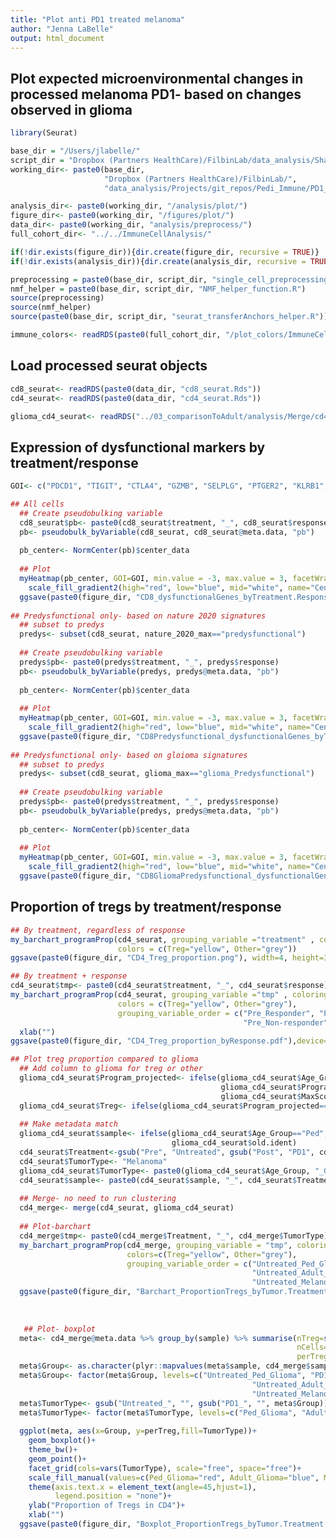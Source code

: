 ```yaml
---
title: "Plot anti PD1 treated melanoma"
author: "Jenna LaBelle"
output: html_document
---
```


## Plot expected microenvironmental changes in processed melanoma PD1- based on changes observed in glioma

```r
library(Seurat) 

base_dir = "/Users/jlabelle/"
script_dir = "Dropbox (Partners HealthCare)/FilbinLab/data_analysis/Shared/Scripts/"
working_dir<- paste0(base_dir, 
                     "Dropbox (Partners HealthCare)/FilbinLab/",
                     "data_analysis/Projects/git_repos/Pedi_Immune/PD1_Treat/03_comparisonToMelanoma/")

analysis_dir<- paste0(working_dir, "/analysis/plot/")
figure_dir<- paste0(working_dir, "/figures/plot/")
data_dir<- paste0(working_dir, "analysis/preprocess/")
full_cohort_dir<- "../../ImmuneCellAnalysis/"

if(!dir.exists(figure_dir)){dir.create(figure_dir, recursive = TRUE)}
if(!dir.exists(analysis_dir)){dir.create(analysis_dir, recursive = TRUE)}

preprocessing = paste0(base_dir, script_dir, "single_cell_preprocessing_helper_functions.R")
nmf_helper = paste0(base_dir, script_dir, "NMF_helper_function.R")
source(preprocessing)
source(nmf_helper)
source(paste0(base_dir, script_dir, "seurat_transferAnchors_helper.R"))

immune_colors<- readRDS(paste0(full_cohort_dir, "/plot_colors/ImmuneCell.celltypes.Rds"))

```

## Load processed seurat objects
```r
cd8_seurat<- readRDS(paste0(data_dir, "cd8_seurat.Rds"))
cd4_seurat<- readRDS(paste0(data_dir, "cd4_seurat.Rds"))

glioma_cd4_seurat<- readRDS("../03_comparisonToAdult/analysis/Merge/cd4_seurat.Rds")
```


## Expression of dysfunctional markers  by treatment/response
```r
GOI<- c("PDCD1", "TIGIT", "CTLA4", "GZMB", "SELPLG", "PTGER2", "KLRB1", "GNLY")

## All cells
  ## Create pseudobulking variable
  cd8_seurat$pb<- paste0(cd8_seurat$treatment, "_", cd8_seurat$response)
  pb<- pseudobulk_byVariable(cd8_seurat, cd8_seurat@meta.data, "pb")
  
  pb_center<- NormCenter(pb)$center_data
  
  ## Plot
  myHeatmap(pb_center, GOI=GOI, min.value = -3, max.value = 3, facetWrap = TRUE, orderSubtypes = c("Pre", "Post")) +
    scale_fill_gradient2(high="red", low="blue", mid="white", name="Centered log2(TPM)")
  ggsave(paste0(figure_dir, "CD8_dysfunctionalGenes_byTreatment.Response.pdf"),device="pdf", width=6, height=5)
  
## Predysfunctional only- based on nature 2020 signatures
  ## subset to predys
  predys<- subset(cd8_seurat, nature_2020_max=="predysfunctional")
  
  ## Create pseudobulking variable
  predys$pb<- paste0(predys$treatment, "_", predys$response)
  pb<- pseudobulk_byVariable(predys, predys@meta.data, "pb")
  
  pb_center<- NormCenter(pb)$center_data
  
  ## Plot
  myHeatmap(pb_center, GOI=GOI, min.value = -3, max.value = 3, facetWrap = TRUE, orderSubtypes = c("Pre", "Post")) +
    scale_fill_gradient2(high="red", low="blue", mid="white", name="Centered log2(TPM)")
  ggsave(paste0(figure_dir, "CD8Predysfunctional_dysfunctionalGenes_byTreatment.Response.pdf"),device="pdf", width=6, height=5)
  
## Predysfunctional only- based on gloioma signatures
  ## subset to predys
  predys<- subset(cd8_seurat, glioma_max=="glioma_Predysfunctional")
  
  ## Create pseudobulking variable
  predys$pb<- paste0(predys$treatment, "_", predys$response)
  pb<- pseudobulk_byVariable(predys, predys@meta.data, "pb")
  
  pb_center<- NormCenter(pb)$center_data
  
  ## Plot
  myHeatmap(pb_center, GOI=GOI, min.value = -3, max.value = 3, facetWrap = TRUE, orderSubtypes = c("Pre", "Post")) +
    scale_fill_gradient2(high="red", low="blue", mid="white", name="Centered log2(TPM)")
  ggsave(paste0(figure_dir, "CD8GliomaPredysfunctional_dysfunctionalGenes_byTreatment.Response.pdf"),device="pdf", width=6, height=5)
```

## Proportion of tregs by treatment/response
```r
## By treatment, regardless of response
my_barchart_programProp(cd4_seurat, grouping_variable ="treatment" , coloring_variable = "Treg",
                        colors = c(Treg="yellow", Other="grey"))
ggsave(paste0(figure_dir, "CD4_Treg_proportion.png"), width=4, height=3)

## By treatment + response
cd4_seurat$tmp<- paste0(cd4_seurat$treatment, "_", cd4_seurat$response)
my_barchart_programProp(cd4_seurat, grouping_variable ="tmp" , coloring_variable = "Treg", 
                        colors = c(Treg="yellow", Other="grey"), 
                        grouping_variable_order = c("Pre_Responder", "Post_Responder",
                                                    "Pre_Non-responder", "Post_Non-responder"))+
  xlab("")
ggsave(paste0(figure_dir, "CD4_Treg_proportion_byResponse.pdf"),device="pdf", width=4, height=3)

## Plot treg proportion compared to glioma
  ## Add column to glioma for treg or other
  glioma_cd4_seurat$Program_projected<- ifelse(glioma_cd4_seurat$Age_Group=="Ped",
                                               glioma_cd4_seurat$Program_projected,
                                               glioma_cd4_seurat$MaxScoringProgram)
  glioma_cd4_seurat$Treg<- ifelse(glioma_cd4_seurat$Program_projected=="Treg", "Treg", "Other")
  
  ## Make metadata match
  glioma_cd4_seurat$sample<- ifelse(glioma_cd4_seurat$Age_Group=="Ped", glioma_cd4_seurat$sample,
                                    glioma_cd4_seurat$old.ident)
  cd4_seurat$Treatment<-gsub("Pre", "Untreated", gsub("Post", "PD1", cd4_seurat$treatment))
  cd4_seurat$TumorType<- "Melanoma"
  glioma_cd4_seurat$TumorType<- paste0(glioma_cd4_seurat$Age_Group, "_Glioma")
  cd4_seurat$sample<- paste0(cd4_seurat$sample, "_", cd4_seurat$Treatment)
  
  ## Merge- no need to run clustering
  cd4_merge<- merge(cd4_seurat, glioma_cd4_seurat)
  
  ## Plot-barchart
  cd4_merge$tmp<- paste0(cd4_merge$Treatment, "_", cd4_merge$TumorType)
  my_barchart_programProp(cd4_merge, grouping_variable = "tmp", coloring_variable = "Treg", wrapping_variable = "TumorType",
                          colors=c(Treg="yellow", Other="grey"), 
                          grouping_variable_order = c("Untreated_Ped_Glioma", "PD1_Ped_Glioma",
                                                      "Untreated_Adult_Glioma", "PD1_Adult_Glioma",
                                                      "Untreated_Melanoma", "PD1_Melanoma"))
  ggsave(paste0(figure_dir, "Barchart_ProportionTregs_byTumor.Treatment.pdf"), device="pdf", width=5, height=3)
  
  
  
   ## Plot- boxplot
  meta<- cd4_merge@meta.data %>% group_by(sample) %>% summarise(nTreg=sum(Treg=="Treg"),
                                                                nCells=n(),
                                                                perTreg=nTreg/nCells) %>% as.data.frame()
  meta$Group<- as.character(plyr::mapvalues(meta$sample, cd4_merge$sample, cd4_merge$tmp, warn_missing = FALSE))
  meta$Group<- factor(meta$Group, levels=c("Untreated_Ped_Glioma", "PD1_Ped_Glioma",
                                                      "Untreated_Adult_Glioma", "PD1_Adult_Glioma",
                                                      "Untreated_Melanoma", "PD1_Melanoma"))
  meta$TumorType<- gsub("Untreated_", "", gsub("PD1_", "", meta$Group))
  meta$TumorType<- factor(meta$TumorType, levels=c("Ped_Glioma", "Adult_Glioma", "Melanoma"))
  
  ggplot(meta, aes(x=Group, y=perTreg,fill=TumorType))+
    geom_boxplot()+
    theme_bw()+
    geom_point()+
    facet_grid(cols=vars(TumorType), scale="free", space="free")+
    scale_fill_manual(values=c(Ped_Glioma="red", Adult_Glioma="blue", Melanoma="olivedrab"))+
    theme(axis.text.x = element_text(angle=45,hjust=1),
          legend.position = "none")+
    ylab("Proportion of Tregs in CD4")+
    xlab("")
  ggsave(paste0(figure_dir, "Boxplot_ProportionTregs_byTumor.Treatment.pdf"),device="pdf", width=5, height=4)
  
 
```

